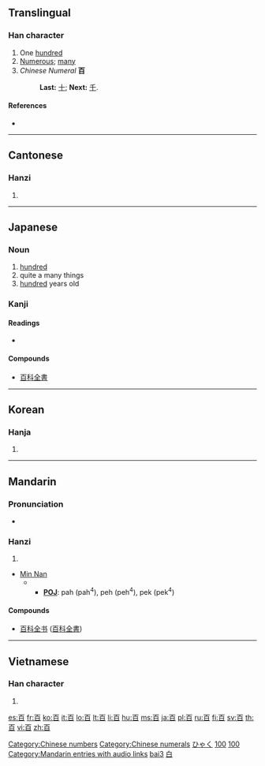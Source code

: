 {{see|佰}}

==Translingual==
{{Han stroke|[[Image:百-order.gif]]}}
{{Han stroke|[[Image:百-bw.png|280px]]}}

===Han character===
{{Han char|rn=106|rad=白|as=01|sn=6|four=1060<sub>0</sub>|canj=一日 (MA)|ids=⿱[[一]][[白]]}}

#One [[hundred]]
#[[numerous|Numerous]]; [[many]]
#''Chinese Numeral'' '''百'''
#:'''Last:''' [[十]]; '''Next:''' [[千]]. 

====References====
* {{Han ref|kx=0785.040|dkj=22679|dj=1199.010|hdz=42643.010|uh=767E|ud=30334|bh=A6CA|bd=42698}}

[[Category:Chinese numbers]]
[[Category:Chinese numerals]]
----

==Cantonese==

===Hanzi===
{{yue-hanzi|jyut=|y=[[baak3]]}}

# {{defn|Cantonese}}

----

==Japanese==

===Noun===
{{ja-noun|k|hira=ひゃく|rom=hyaku}}

# [[hundred]]
# quite a many things
# [[hundred]] years old

===Kanji===
{{ja-kanji|grade=1|rs=白01}}

====Readings====
* {{ja-readings|on=[[ひゃく]] (''hyaku''), [[びゃく]] (''byaku'')|kun=[[もも]] (''momo'')|nanori=[[お]] (''o''), [[ど]] (''do''), [[どう]] (''dō''), [[なり]] (''nari''), [[ひゃっ]] (''hyat''), [[ひゅく]] (''hyuku''), [[も]] (''mo''), [[もんど]] (''mondo''), [[ゆ]] (''yu'')}}

====Compounds====
{{top2}}
* [[百科全書]]
{{bottom}}

[[Category:1000 Japanese basic words|ひゃく]]
[[Category:Japanese numbers|100]]

----

==Korean==

===Hanja===
{{ko-hanja|hangeul=[[백]], [[맥]]|eumhun=일백|rv=baek, maek|mr=paek, maek|y=payk, mayk}}

# {{defn|Korean}}

[[Category:Korean numbers|100]]

----

==Mandarin==

===Pronunciation===
*{{audio|zh-bǎi.ogg|audio}}

===Hanzi===
{{cmn-hanzi|pin=[[bǎi]] ([[bai3]]), [[bó]] ([[bo2]])|wg=pai<sup>3</sup>, po<sup>2</sup>, mo<sup>4</sup>}}

# {{defn|Mandarin}}

* [[wikipedia:Min_Nan|Min Nan]]
*** '''[[wikipedia:POJ|POJ]]''': pah (pah<sup>4</sup>), peh (peh<sup>4</sup>), pek (pek<sup>4</sup>)

====Compounds====
{{top2}}
* [[百科全書|百科全书]] ([[百科全書]])
{{mid2}}
{{bottom}}

[[Category:Mandarin entries with audio links]]
[[Category:zh-cn:Numbers|bai3]]
[[Category:zh-tw:Numbers|白]]

----

==Vietnamese==

===Han character===
{{vi-hantu|[[bách]], [[bá]]}}

# {{defn|Vietnamese}}

[[es:百]]
[[fr:百]]
[[ko:百]]
[[it:百]]
[[lo:百]]
[[lt:百]]
[[li:百]]
[[hu:百]]
[[ms:百]]
[[ja:百]]
[[pl:百]]
[[ru:百]]
[[fi:百]]
[[sv:百]]
[[th:百]]
[[vi:百]]
[[zh:百]]